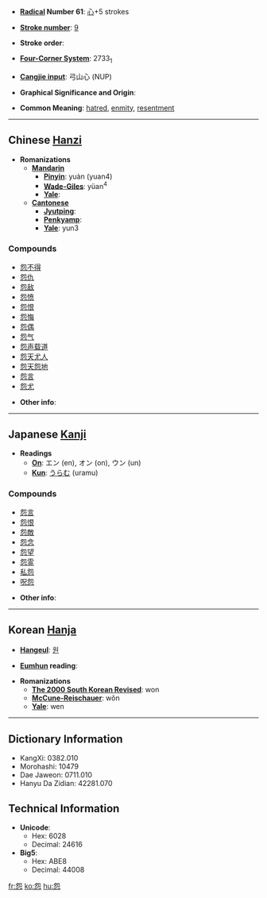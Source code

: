 * '''[[Wiktionary:Chinese radical index| Radical]] Number 61''': [[Wiktionary:Chinese radical index 心|心]]+5 strokes

* '''[[Wiktionary:Chinese total strokes index|Stroke number]]''': [[Wiktionary:Chinese total strokes index 9|9]]

* '''Stroke order''': 

* '''[[Wiktionary:Chinese four corner index|Four-Corner System]]''': 2733<sub>1</sub>

* '''[[Wiktionary:Chinese Cangjie index|Cangjie input]]''': 弓山心 (NUP)

* '''Graphical Significance and Origin''': 

* '''Common Meaning''': [[hatred]], [[enmity]], [[resentment]]

----

== Chinese [[Hanzi]] ==

* '''Romanizations'''
** '''[[Mandarin]]'''
*** '''[[Pinyin]]''': yuàn (yuan4)
*** '''[[Wade-Giles]]''': yüan<sup>4</sup>
*** '''[[Yale]]''': 
** '''[[Cantonese]]'''
*** '''[[Jyutping]]''':
*** '''[[Penkyamp]]''': 
*** '''[[Yale]]''': yun3

===Compounds===
*[[怨不得]]
*[[怨仇]]
*[[怨敌]]
*[[怨愤]]
*[[怨恨]]
*[[怨悔]]
*[[怨偶]]
*[[怨气]]
*[[怨声载道]]
*[[怨天尤人]]
*[[怨天怨地]]
*[[怨言]]
*[[怨尤]]

* '''Other info''': 

----

== Japanese [[Kanji]] ==

* '''Readings'''
** '''[[On]]''': エン (en), オン (on), ウン (un)
** '''[[Kun]]''': [[うらむ]] (uramu)

===Compounds===
*[[怨言]]
*[[怨恨]]
*[[怨敵]]
*[[怨念]]
*[[怨望]]
*[[怨霊]]
*[[私怨]]
*[[呪怨]]

* '''Other info''':  

----

== Korean [[Hanja]] ==

* '''[[Hangeul]]''': [[원]]

* '''[[Eumhun]] reading''': 

* '''Romanizations'''
** '''[[The 2000 South Korean Revised Romanization|The 2000 South Korean Revised]]''': won
** '''[[McCune-Reischauer]]''': wŏn
** '''[[Yale]]''': wen

----

== Dictionary Information ==

* KangXi: 0382.010
* Morohashi: 10479
* Dae Jaweon: 0711.010
* Hanyu Da Zidian: 42281.070

== Technical Information ==

* '''Unicode''':
** Hex: 6028
** Decimal: 24616
* '''Big5''':
** Hex: ABE8
** Decimal: 44008

[[fr:怨]]
[[ko:怨]]
[[hu:怨]]
